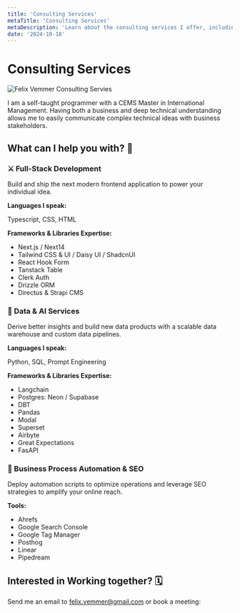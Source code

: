 ```yaml
---
title: 'Consulting Services'
metaTitle: 'Consulting Services'
metaDescription: 'Learn about the consulting services I offer, including full-stack development, data & AI services, and business process automation & SEO.'
date: '2024-10-18'
---
```


# Consulting Services

<Image
  className="my-4 rounded-lg"
  width={2000}
  height={1335}
  alt="Felix Vemmer Consulting Servies"
  src="/pages/consulting-services/photo-1454165804606-c3d57bc86b40.jpeg"
/>

I am a self-taught programmer with a CEMS Master in International Management. Having both a business and deep technical understanding allows me to easily communicate complex technical ideas with business stakeholders.

## What can I help you with? 💪

### ⚔️ Full-Stack Development

Build and ship the next modern frontend application to power your individual idea.

**Languages I speak:**

Typescript, CSS, HTML

**Frameworks & Libraries Expertise:**

- Next.js / Next14
- Tailwind CSS & UI / Daisy UI / ShadcnUI
- React Hook Form
- Tanstack Table
- Clerk Auth
- Drizzle ORM
- Directus & Strapi CMS

### 🤖 Data & AI Services

Derive better insights and build new data products with a scalable data warehouse and custom data pipelines.

**Languages I speak:**

Python, SQL, Prompt Engineering

**Frameworks & Libraries Expertise:**

- Langchain
- Postgres: Neon / Supabase
- DBT
- Pandas
- Modal
- Superset
- Airbyte
- Great Expectations
- FasAPI

### 📢 Business Process Automation & SEO

Deploy automation scripts to optimize operations and leverage SEO strategies to amplify your online reach.

**Tools:**

- Ahrefs
- Google Search Console
- Google Tag Manager
- Posthog
- Linear
- Pipedream

## Interested in Working together? 🗓️

Send me an email to [felix.vemmer@gmail.com](mailto:felix.vemmer@gmail.com) or book a meeting:

<CalCom />
